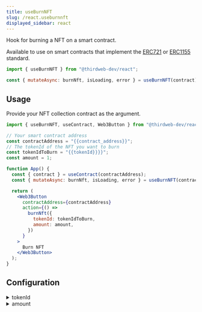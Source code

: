 ```yaml
---
title: useBurnNFT
slug: /react.useburnnft
displayed_sidebar: react
---
```



Hook for burning a NFT on a smart contract.

Available to use on smart contracts that implement the [ERC721](/solidity/extensions/erc721)
or [ERC1155](/solidity/extensions/erc1155) standard.

```jsx
import { useBurnNFT } from "@thirdweb-dev/react";

const { mutateAsync: burnNft, isLoading, error } = useBurnNFT(contract);
```

## Usage

Provide your NFT collection contract as the argument.

```jsx
import { useBurnNFT, useContract, Web3Button } from "@thirdweb-dev/react";

// Your smart contract address
const contractAddress = "{{contract_address}}";
// The tokenId of the NFT you want to burn
const tokenIdToBurn = "{{tokenId}}}}";
const amount = 1;

function App() {
  const { contract } = useContract(contractAddress);
  const { mutateAsync: burnNft, isLoading, error } = useBurnNFT(contract);

  return (
    <Web3Button
      contractAddress={contractAddress}
      action={() =>
        burnNft({
          tokenId: tokenIdToBurn,
          amount: amount,
        })
      }
    >
      Burn NFT
    </Web3Button>
  );
}
```

## Configuration

<details>
  <summary>tokenId</summary>
  <div>

### tokenId (required)

The token ID of the NFT you want to burn.

```jsx
import { useBurnNFT, useContract, Web3Button } from "@thirdweb-dev/react";

// Your smart contract address
const contractAddress = "{{contract_address}}";
// The tokenId of the NFT you want to burn
// highlight-next-line
const tokenIdToBurn = "{{tokenId}}}}";

function App() {
  const { contract } = useContract(contractAddress);
  const { mutateAsync: burnNft, isLoading, error } = useBurnNFT(contract);

  return (
    <Web3Button
      contractAddress={contractAddress}
      action={() =>
        burnNft({
          // highlight-next-line
          tokenId: tokenIdToBurn,
          amount: 1,
        })
      }
    >
      Burn NFT
    </Web3Button>
  );
}
```

</div>
</details>

<details>
  <summary>amount</summary>
  <div>

### amount (optional)

When using ERC1155 NFTs, you can specify the quantity you want to burn.

Defaults value is `1`.

```jsx
import { useBurnNFT, useContract, Web3Button } from "@thirdweb-dev/react";

// Your smart contract address
const contractAddress = "{{contract_address}}";
// The tokenId of the NFT you want to burn
const tokenIdToBurn = "{{tokenId}}}}";
// highlight-next-line
const amount = 1;

function App() {
  const { contract } = useContract(contractAddress);
  const { mutateAsync: burnNft, isLoading, error } = useBurnNFT(contract);

  return (
    <Web3Button
      contractAddress={contractAddress}
      action={() =>
        burnNft({
          tokenId: tokenIdToBurn,
          // highlight-next-line
          amount: amount,
        })
      }
    >
      Burn NFT
    </Web3Button>
  );
}
```

</div>
</details>
